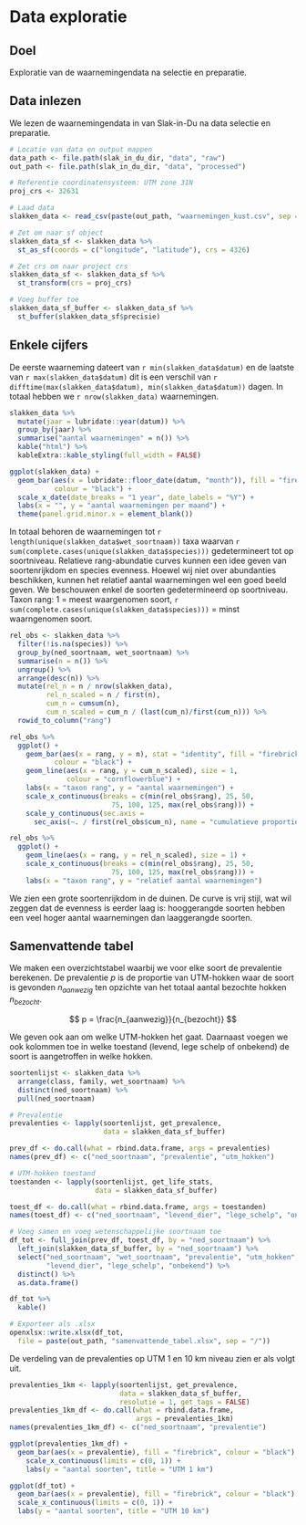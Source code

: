 # Data exploratie{#exploratie}
## Doel

Exploratie van de waarnemingendata na selectie en preparatie.


## Data inlezen

We lezen de waarnemingendata in van Slak-in-Du na data selectie en preparatie.

```r
# Locatie van data en output mappen
data_path <- file.path(slak_in_du_dir, "data", "raw")
out_path <- file.path(slak_in_du_dir, "data", "processed")

# Referentie coordinatensysteem: UTM zone 31N
proj_crs <- 32631

# Laad data
slakken_data <- read_csv(paste(out_path, "waarnemingen_kust.csv", sep = "/"))

# Zet om naar sf object
slakken_data_sf <- slakken_data %>% 
  st_as_sf(coords = c("longitude", "latitude"), crs = 4326)

# Zet crs om naar project crs
slakken_data_sf <- slakken_data_sf %>%
  st_transform(crs = proj_crs)

# Voeg buffer toe
slakken_data_sf_buffer <- slakken_data_sf %>%
  st_buffer(slakken_data_sf$precisie)
```


## Enkele cijfers

De eerste waarneming dateert van `r min(slakken_data$datum)` en de laatste van `r max(slakken_data$datum)` dit is een verschil van `r difftime(max(slakken_data$datum), min(slakken_data$datum))` dagen. In totaal hebben we `r nrow(slakken_data)` waarnemingen.

```r
slakken_data %>%
  mutate(jaar = lubridate::year(datum)) %>%
  group_by(jaar) %>%
  summarise("aantal waarnemingen" = n()) %>%
  kable("html") %>%
  kableExtra::kable_styling(full_width = FALSE)
```

```r
ggplot(slakken_data) +
  geom_bar(aes(x = lubridate::floor_date(datum, "month")), fill = "firebrick", 
           colour = "black") +
  scale_x_date(date_breaks = "1 year", date_labels = "%Y") +
  labs(x = "", y = "aantal waarnemingen per maand") +
  theme(panel.grid.minor.x = element_blank())
```

In totaal behoren de waarnemingen tot `r length(unique(slakken_data$wet_soortnaam))` taxa waarvan `r sum(complete.cases(unique(slakken_data$species)))` gedetermineert tot op soortniveau. Relatieve rang-abundatie curves kunnen een idee geven van soortenrijkdom en species evenness. Hoewel wij niet over abundanties beschikken, kunnen het relatief aantal waarnemingen wel een goed beeld geven. We beschouwen enkel de soorten gedetermineerd op soortniveau. Taxon rang: 1 = meest waargenomen soort, `r sum(complete.cases(unique(slakken_data$species)))` = minst waarngenomen soort.

```r
rel_obs <- slakken_data %>%
  filter(!is.na(species)) %>%
  group_by(ned_soortnaam, wet_soortnaam) %>%
  summarise(n = n()) %>%
  ungroup() %>%
  arrange(desc(n)) %>%
  mutate(rel_n = n / nrow(slakken_data),
         rel_n_scaled = n / first(n),
         cum_n = cumsum(n), 
         cum_n_scaled = cum_n / (last(cum_n)/first(cum_n))) %>%
  rowid_to_column("rang")

rel_obs %>%
  ggplot() +
    geom_bar(aes(x = rang, y = n), stat = "identity", fill = "firebrick", 
           colour = "black") +
    geom_line(aes(x = rang, y = cum_n_scaled), size = 1, 
              colour = "cornflowerblue") +
    labs(x = "taxon rang", y = "aantal waarnemingen") +
    scale_x_continuous(breaks = c(min(rel_obs$rang), 25, 50, 
                         75, 100, 125, max(rel_obs$rang))) +
    scale_y_continuous(sec.axis = 
      sec_axis(~. / first(rel_obs$cum_n), name = "cumulatieve proportie"))

rel_obs %>%
  ggplot() +
    geom_line(aes(x = rang, y = rel_n_scaled), size = 1) +
    scale_x_continuous(breaks = c(min(rel_obs$rang), 25, 50, 
                         75, 100, 125, max(rel_obs$rang))) +
    labs(x = "taxon rang", y = "relatief aantal waarnemingen")
```

We zien een grote soortenrijkdom in de duinen. De curve is vrij stijl, wat wil zeggen dat de evenness is eerder laag is: hooggerangde soorten hebben een veel hoger aantal waarnemingen dan laaggerangde soorten.


## Samenvattende tabel

We maken een overzichtstabel waarbij we voor elke soort de prevalentie berekenen. De prevalentie $p$ is de proportie van UTM-hokken waar de soort is gevonden $n_{aanwezig}$ ten opzichte van het totaal aantal bezochte hokken $n_{bezocht}$.

$$
p = \frac{n_{aanwezig}}{n_{bezocht}}
$$

We geven ook aan om welke UTM-hokken het gaat. Daarnaast voegen we ook kolommen toe in welke toestand (levend, lege schelp of onbekend) de soort is aangetroffen in welke hokken.

```r
soortenlijst <- slakken_data %>%
  arrange(class, family, wet_soortnaam) %>%
  distinct(ned_soortnaam) %>%
  pull(ned_soortnaam)

# Prevalentie
prevalenties <- lapply(soortenlijst, get_prevalence, 
                       data = slakken_data_sf_buffer)

prev_df <- do.call(what = rbind.data.frame, args = prevalenties)
names(prev_df) <- c("ned_soortnaam", "prevalentie", "utm_hokken")

# UTM-hokken toestand
toestanden <- lapply(soortenlijst, get_life_stats, 
                     data = slakken_data_sf_buffer)

toest_df <- do.call(what = rbind.data.frame, args = toestanden)
names(toest_df) <- c("ned_soortnaam", "levend_dier", "lege_schelp", "onbekend")

# Voeg samen en voeg wetenschappelijke soortnaam toe
df_tot <- full_join(prev_df, toest_df, by = "ned_soortnaam") %>%
  left_join(slakken_data_sf_buffer, by = "ned_soortnaam") %>%
  select("ned_soortnaam", "wet_soortnaam", "prevalentie", "utm_hokken", 
         "levend_dier", "lege_schelp", "onbekend") %>%
  distinct() %>%
  as.data.frame()

df_tot %>%
  kable()

# Exporteer als .xlsx
openxlsx::write.xlsx(df_tot, 
  file = paste(out_path, "samenvattende_tabel.xlsx", sep = "/"))
```

De verdeling van de prevalenties op UTM 1 en 10 km niveau zien er als volgt uit.

```r
prevalenties_1km <- lapply(soortenlijst, get_prevalence, 
                           data = slakken_data_sf_buffer,
                           resolutie = 1, get_tags = FALSE)
prevalenties_1km_df <- do.call(what = rbind.data.frame, 
                               args = prevalenties_1km)
names(prevalenties_1km_df) <- c("ned_soortnaam", "prevalentie")
```

```r
ggplot(prevalenties_1km_df) +
  geom_bar(aes(x = prevalentie), fill = "firebrick", colour = "black") +
    scale_x_continuous(limits = c(0, 1)) +
    labs(y = "aantal soorten", title = "UTM 1 km")

ggplot(df_tot) +
  geom_bar(aes(x = prevalentie), fill = "firebrick", colour = "black") +
  scale_x_continuous(limits = c(0, 1)) +
  labs(y = "aantal soorten", title = "UTM 10 km")
```
